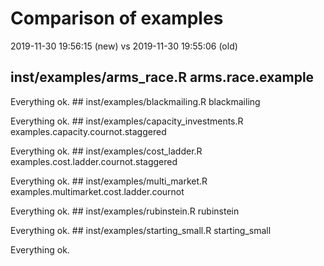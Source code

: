 # Comparison of examples

2019-11-30 19:56:15 (new) vs
2019-11-30 19:55:06 (old)

## inst/examples/arms_race.R arms.race.example

Everything ok.
## inst/examples/blackmailing.R blackmailing

Everything ok.
## inst/examples/capacity_investments.R examples.capacity.cournot.staggered

Everything ok.
## inst/examples/cost_ladder.R examples.cost.ladder.cournot.staggered

Everything ok.
## inst/examples/multi_market.R examples.multimarket.cost.ladder.cournot

Everything ok.
## inst/examples/rubinstein.R rubinstein

Everything ok.
## inst/examples/starting_small.R starting_small

Everything ok.
